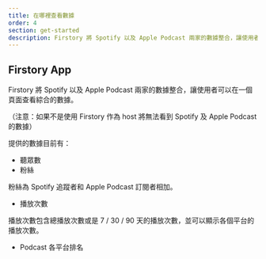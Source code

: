 ```yaml
---
title: 在哪裡查看數據
order: 4
section: get-started
description: Firstory 將 Spotify 以及 Apple Podcast 兩家的數據整合，讓使用者可以在一個頁面查看綜合的數據。
---
```


## Firstory App

Firstory 將 Spotify 以及 Apple Podcast 兩家的數據整合，讓使用者可以在一個頁面查看綜合的數據。

（注意：如果不是使用 Firstory 作為 host 將無法看到 Spotify 及 Apple Podcast 的數據）

提供的數據目前有：

- 聽眾數
- 粉絲

粉絲為 Spotify 追蹤者和 Apple Podcast 訂閱者相加。

- 播放次數

播放次數包含總播放次數或是 7 / 30 / 90 天的播放次數，並可以顯示各個平台的播放次數。

- Podcast 各平台排名
